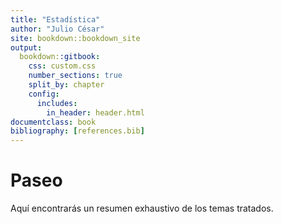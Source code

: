 ```yaml
---
title: "Estadística"
author: "Julio César"
site: bookdown::bookdown_site
output:
  bookdown::gitbook:
    css: custom.css
    number_sections: true
    split_by: chapter
    config:
      includes:
        in_header: header.html       
documentclass: book
bibliography: [references.bib] 
---
```



# Paseo

Aquí encontrarás un resumen exhaustivo de los temas tratados.
